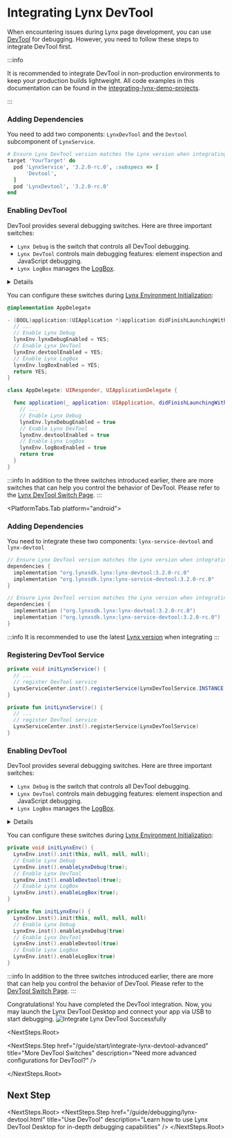 
# Integrating Lynx DevTool

When encountering issues during Lynx page development, you can use [DevTool](guide/debugging/lynx-devtool.mdx) for debugging.
However, you need to follow these steps to integrate DevTool first.

:::info

It is recommended to integrate DevTool in non-production environments to keep your production builds lightweight.
All code examples in this documentation can be found in the [integrating-lynx-demo-projects](https://github.com/lynx-family/integrating-lynx-demo-projects/tree/release/3.1).

:::

<PlatformTabs hashKey="platform">
<PlatformTabs.Tab platform="ios">

<MySteps>

### Adding Dependencies

You need to add two components: `LynxDevTool` and the `Devtool` subcomponent of `LynxService`.

```ruby title="Podfile" {8,11}
# Ensure Lynx DevTool version matches the Lynx version when integrating
target 'YourTarget' do
  pod 'LynxService', '3.2.0-rc.0', :subspecs => [
      'Devtool',
  ]
  pod 'LynxDevtool', '3.2.0-rc.0'
end
```

### Enabling DevTool

DevTool provides several debugging switches.
Here are three important switches:

- `Lynx Debug` is the switch that controls all DevTool debugging.
- `Lynx DevTool` controls main debugging features: element inspection and JavaScript debugging.
- `Lynx LogBox` manages the [LogBox](guide/debugging/handle-errors.html).

<Details title="These switches are disabled by default. It is recommended to enable all three switches">

- When debugging Lynx pages with the DevTool Desktop, both `Lynx Debug` and
  `Lynx DevTool` need be enabled
- LogBox helps you quickly identify and diagnose issues

</Details>

You can configure these switches during [Lynx Environment Initialization](guide/start/integrate-with-existing-apps.html):

<Tabs groupId='integrating-lynx-with-existing-app-ios'>
<Tab label="Objective-C">

```objective-c title=AppDelegate.m {5-10}
@implementation AppDelegate

- (BOOL)application:(UIApplication *)application didFinishLaunchingWithOptions:(NSDictionary *)launchOptions {
  // ...
  // Enable Lynx Debug
  lynxEnv.lynxDebugEnabled = YES;
  // Enable Lynx DevTool
  lynxEnv.devtoolEnabled = YES;
  // Enable Lynx LogBox
  lynxEnv.logBoxEnabled = YES;
  return YES;
}
```

</Tab>
<Tab label="Swift">

```swift title=AppDelegate.swift {5-10}
class AppDelegate: UIResponder, UIApplicationDelegate {

  func application(_ application: UIApplication, didFinishLaunchingWithOptions launchOptions: [UIApplication.LaunchOptionsKey: Any]?) -> Bool {
    // ...
    // Enable Lynx Debug
    lynxEnv.lynxDebugEnabled = true
    // Enable Lynx DevTool
    lynxEnv.devtoolEnabled = true
    // Enable Lynx LogBox
    lynxEnv.logBoxEnabled = true
    return true
  }
}
```

</Tab>
</Tabs>

:::info
In addition to the three switches introduced earlier, there are more switches that can help you control the behavior of DevTool. Please refer to the [Lynx DevTool Switch Page](/guide/start/integrate-lynx-devtool-advanced.html#debugging-devtool-switch).
:::

 </MySteps>
</PlatformTabs.Tab>

<PlatformTabs.Tab platform="android">
  <MySteps>
### Adding Dependencies

You need to integrate these two components: `lynx-service-devtool` and `lynx-devtool`

<Tabs groupId='impl-android'>
<Tab label="build.gradle">

```groovy
// Ensure Lynx DevTool version matches the Lynx version when integrating
dependencies {
  implementation "org.lynxsdk.lynx:lynx-devtool:3.2.0-rc.0"
  implementation "org.lynxsdk.lynx:lynx-service-devtool:3.2.0-rc.0"
}
```

</Tab>
<Tab label="build.gradle.kts">

```kotlin
// Ensure Lynx DevTool version matches the Lynx version when integrating
dependencies {
  implementation ("org.lynxsdk.lynx:lynx-devtool:3.2.0-rc.0")
  implementation ("org.lynxsdk.lynx:lynx-service-devtool:3.2.0-rc.0")
}
```

</Tab>
</Tabs>

:::info
It is recommended to use the latest [Lynx version](https://github.com/lynx-family/lynx/releases) when integrating
:::

### Registering DevTool Service

<Tabs groupId='register-devtool-service-android'>
<Tab label="Java">

```java title=YourApplication.java {3-4}
private void initLynxService() {
  // ...
  // register DevTool service
  LynxServiceCenter.inst().registerService(LynxDevToolService.INSTANCE);
}

```

</Tab>
<Tab label="Kotlin">

```kotlin title=YourApplication.kt {3-4}
private fun initLynxService() {
  // ...
  // register DevTool service
  LynxServiceCenter.inst().registerService(LynxDevToolService)
}
```

</Tab>
</Tabs>

### Enabling DevTool

DevTool provides several debugging switches.
Here are three important switches:

- `Lynx Debug` is the switch that controls all DevTool debugging.
- `Lynx DevTool` controls main debugging features: element inspection and JavaScript debugging.
- `Lynx LogBox` manages the [LogBox](guide/debugging/handle-errors.html).

<Details title="These switches are disabled by default. It is recommended to enable all three switches">

- When debugging Lynx pages with the DevTool Desktop, both `Lynx Debug` and
  `Lynx DevTool` switches need be enabled
- LogBox helps you quickly identify and diagnose issues

</Details>

You can configure these switches during [Lynx Environment Initialization](guide/start/integrate-with-existing-apps.html):

<Tabs groupId='turn-on-switches-android'>
<Tab label="Java">

```java title=YourApplication.java {3-8}
private void initLynxEnv() {
  LynxEnv.inst().init(this, null, null, null);
  // Enable Lynx Debug
  LynxEnv.inst().enableLynxDebug(true);
  // Enable Lynx DevTool
  LynxEnv.inst().enableDevtool(true);
  // Enable Lynx LogBox
  LynxEnv.inst().enableLogBox(true);
}

```

</Tab>
<Tab label="Kotlin">

```kotlin title=YourApplication.kt {3-8}
private fun initLynxEnv() {
  LynxEnv.inst().init(this, null, null, null)
  // Enable Lynx Debug
  LynxEnv.inst().enableLynxDebug(true)
  // Enable Lynx DevTool
  LynxEnv.inst().enableDevtool(true)
  // Enable Lynx LogBox
  LynxEnv.inst().enableLogBox(true)
}
```

</Tab>
</Tabs>

:::info
In addition to the three switches introduced earlier, there are more that can help you control the behavior of DevTool. Please refer to the [DevTool Switch Page](/guide/start/integrate-lynx-devtool-advanced.html#debugging-devtool-switch).
:::

</MySteps>
</PlatformTabs.Tab>

</PlatformTabs>
Congratulations! You have completed the DevTool integration. Now, you may launch the Lynx DevTool Desktop and
connect your app via USB to start debugging.
<img
  src="https://lf-lynx.tiktok-cdns.com/obj/lynx-artifacts-oss-sg/lynx-website/assets/doc/devtool_connected_success.png"
  alt="Integrate Lynx DevTool Successfully"
  width={800}
/>

<NextSteps.Root>

<NextSteps.Step
  href="/guide/start/integrate-lynx-devtool-advanced"
  title="More DevTool Switches"
  description="Need more advanced configurations for DevTool?"
/>

</NextSteps.Root>

## Next Step

<NextSteps.Root>
  <NextSteps.Step
    href="/guide/debugging/lynx-devtool.html"
    title="Use DevTool"
    description="Learn how to use Lynx DevTool Desktop for in-depth debugging capabilities"
  />
</NextSteps.Root>

